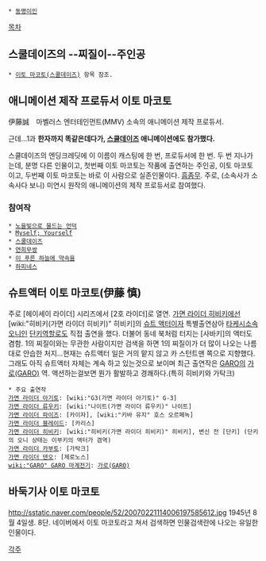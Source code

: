  * [[동명이인]]

[[목차]]

== 스쿨데이즈의 --찌질이--주인공 ==
 * [[이토 마코토(스쿨데이즈)]] 항목 참조.

== 애니메이션 제작 프로듀서 이토 마코토 ==
伊藤誠　마벨러스 엔터테인먼트(MMV) 소속의 애니메이션 제작 프로듀서.

근데...1과 '''한자까지 똑같은데다가, [[스쿨데이즈]] 애니메이션에도 참가했다.'''

스쿨데이즈의 엔딩크레딧에 이 이름이 캐스팅에 한 번, 프로듀서에 한 번. 두 번 지나가는데, 분명 다른 인물이고, 첫번째 이토 마코토는 작품에 출연하는 주인공, 이토 마코토이고, 두번째 이토 마코토는 바로 이 사람으로 실존인물이다. [[흠좀무]].
주로, (소속사가 소속사다 보니) 미연시 원작의 애니메이션의 제작 프로듀서로 참여했다.
=== 참여작 ===
 * [[노을빛으로 물드는 언덕]]
 * [[Myself; Yourself]]
 * [[스쿨데이즈]]
 * [[연희무쌍]]
 * [[이 푸른 하늘에 약속을]]
 * [[하피네스]]

== 슈트액터 이토 마코토(伊藤 慎) ==
주로 [헤이세이 라이더] 시리즈에서 [2호 라이더]로 열연. [[가면 라이더 히비키]]에선 [wiki:"히비키(가면 라이더 히비키)" 히비키]의 [[슈트 액터]]이자 특별출연삼아 [[타케시]]소속 [[오니]]인 [[단키]]역할로도 직접 출연을 했다. 더불어 동네 북처럼 터지는 [사바키]의 액터도 겸함. 1의 찌질이와는 무관한 사람이지만 검색을 하면 1의 찌질이가 더 많이 나오는 나름대로 안습한 처지...현재는 슈트액터 일은 거의 맡지 않고 카 스턴트맨 쪽으로 지향했다. 그래도 아직 슈트액터 자체는 계속 하고 있는것으로 보이며 최근 출연작은 [[GARO]]의 [[가로(GARO)]] 역.
액션하는걸보면 뭔가 활발하고 경쾌하다.(특히 히비키와 가탁크)

 * 주요 출연작
 [[가면 라이더 아기토]]: [wiki:"G3(가면 라이더 아기토)" G-3]
 [[가면 라이더 류우키]]: [wiki:"나이트(가면 라이더 류우키)" 나이트]
 [[가면 라이더 파이즈]]: [카이자], [wiki:"키바 유지" 호스 오르페녹] 
 [[가면 라이더 블레이드]]: [카리스] 
 [[가면 라이더 히비키]]: [wiki:"히비키(가면 라이더 히비키)" 히비키], 변신 전 [단키] (단키의 오니 상태는 이부키의 액터가 겸역) 
 [[가면 라이더 카부토]]: [가탁크] 
 [[가면 라이더 덴오]]: [제로노스] 
 [[wiki:"GARO" GARO 마계전기]]: [[가로(GARO)]]

== 바둑기사 이토 마코토 ==
http://sstatic.naver.com/people/52/20070221114006197585612.jpg
1945년 8월 4일생. 8단. 네이버에서 이토 마코토라고 쳐서 검색하면 인물검색란에 나오는 유일한 인물이다. 

[[각주]]
